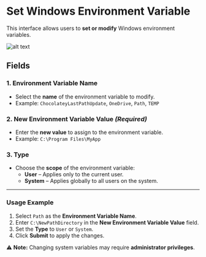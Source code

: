 # **Set Windows Environment Variable**

This interface allows users to **set or modify** Windows environment variables.

![alt text](../assets/system/set-windows-environment-variable.png)

## **Fields**

### **1. Environment Variable Name**

- Select the **name** of the environment variable to modify.
- Example: `ChocolateyLastPathUpdate`, `OneDrive`, `Path`, `TEMP`

### **2. New Environment Variable Value** *(Required)*

- Enter the **new value** to assign to the environment variable.
- Example: `C:\Program Files\MyApp`

### **3. Type**

- Choose the **scope** of the environment variable:
  - **User** – Applies only to the current user.
  - **System** – Applies globally to all users on the system.

---

### **Usage Example**

1. Select `Path` as the **Environment Variable Name**.
2. Enter `C:\NewPathDirectory` in the **New Environment Variable Value** field.
3. Set the **Type** to `User` or `System`.
4. Click **Submit** to apply the changes.

⚠ **Note:** Changing system variables may require **administrator privileges**.